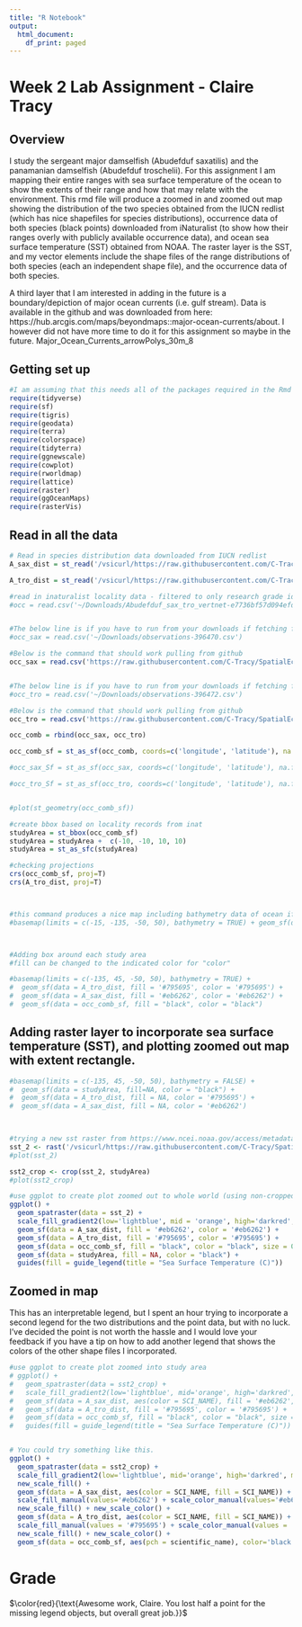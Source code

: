 ---
title: "R Notebook"
output:
  html_document:
    df_print: paged
---
# Week 2 Lab Assignment - Claire Tracy

## Overview
I study the sergeant major damselfish (Abudefduf saxatilis) and the panamanian damselfish (Abudefduf troschelii). For this assignment I am mapping their entire ranges with sea surface temperature of the ocean to show the extents of their range and how that may relate with the environment. This rmd file will produce a zoomed in and zoomed out map showing the distribution of the two species obtained from the IUCN redlist (which has nice shapefiles for species distributions), occurrence data of both species (black points) downloaded from iNaturalist (to show how their ranges overly with publicly available occurrence data), and ocean sea surface temperature (SST) obtained from NOAA. The raster layer is the SST, and my vector elements include the shape files of the range distributions of both species (each an independent shape file), and the occurrence data of both species. 


A third layer that I am interested in adding in the future is a boundary/depiction of major ocean currents (i.e. gulf stream). Data is available in the github and was downloaded from here: https://hub.arcgis.com/maps/beyondmaps::major-ocean-currents/about. I however did not have more time to do it for this assignment so maybe in the future. 
Major_Ocean_Currents_arrowPolys_30m_8


## Getting set up
```{r}
#I am assuming that this needs all of the packages required in the Rmd file from lab. 
require(tidyverse)
require(sf)
require(tigris)
require(geodata)
require(terra)
require(colorspace)
require(tidyterra)
require(ggnewscale)
require(cowplot)
require(rworldmap)
require(lattice)
require(raster)
require(ggOceanMaps)
require(rasterVis)
```



## Read in all the data
```{R}

# Read in species distribution data downloaded from IUCN redlist
A_sax_dist = st_read('/vsicurl/https://raw.githubusercontent.com/C-Tracy/SpatialEcology/main/Week2/redlist_species_data_7110df13-c1f4-4b2f-9342-598f925c5d03/data_0.shp')

A_tro_dist = st_read('/vsicurl/https://raw.githubusercontent.com/C-Tracy/SpatialEcology/main/Week2/redlist_species_data_48c00095-da02-43fa-a90d-5f9a41331177/data_0.shp')

#read in inaturalist locality data - filtered to only research grade ids
#occ = read.csv('~/Downloads/Abudefduf_sax_tro_vertnet-e7736bf57d094efdbc063509f61b2425.tsv', sep='\t')


#The below line is if you have to run from your downloads if fetching from github isn't working
#occ_sax = read.csv('~/Downloads/observations-396470.csv')

#Below is the command that should work pulling from github
occ_sax = read.csv('https://raw.githubusercontent.com/C-Tracy/SpatialEcology/main/Week2/observations-396470.csv')


#The below line is if you have to run from your downloads if fetching from github isn't working
#occ_tro = read.csv('~/Downloads/observations-396472.csv')

#Below is the command that should work pulling from github
occ_tro = read.csv('https://raw.githubusercontent.com/C-Tracy/SpatialEcology/main/Week2/observations-396472.csv')

occ_comb = rbind(occ_sax, occ_tro)

occ_comb_sf = st_as_sf(occ_comb, coords=c('longitude', 'latitude'), na.fail = FALSE, crs='+proj=longlat +datum=WGS84 +units=m +no_defs +type=crs')

#occ_sax_Sf = st_as_sf(occ_sax, coords=c('longitude', 'latitude'), na.fail = FALSE, crs='+proj=longlat +datum=WGS84 +units=m +no_defs +type=crs')

#occ_tro_Sf = st_as_sf(occ_tro, coords=c('longitude', 'latitude'), na.fail = FALSE, crs='+proj=longlat +datum=WGS84 +units=m +no_defs +type=crs')


#plot(st_geometry(occ_comb_sf))

#create bbox based on locality records from inat
studyArea = st_bbox(occ_comb_sf)
studyArea = studyArea +  c(-10, -10, 10, 10)
studyArea = st_as_sfc(studyArea)

#checking projections
crs(occ_comb_sf, proj=T)
crs(A_tro_dist, proj=T)



#this command produces a nice map including bathymetry data of ocean if you don't need to add in a raster with SST, so I'm not taking it out of the script because I may use it in the future, but commented it out because it's not needed for this
#basemap(limits = c(-15, -135, -50, 50), bathymetry = TRUE) + geom_sf(data = A_sax_dist, aes(color = "red")) + geom_sf(data = A_tro_dist, aes(color = "blue"))



#Adding box around each study area
#fill can be changed to the indicated color for "color"

#basemap(limits = c(-135, 45, -50, 50), bathymetry = TRUE) + 
#  geom_sf(data = A_tro_dist, fill = '#795695', color = '#795695') + 
#  geom_sf(data = A_sax_dist, fill = '#eb6262', color = '#eb6262') +
#  geom_sf(data = occ_comb_sf, fill = "black", color = "black")


```






## Adding raster layer to incorporate sea surface temperature (SST), and plotting zoomed out map with extent rectangle.
```{r}

#basemap(limits = c(-135, 45, -50, 50), bathymetry = FALSE) + 
#  geom_sf(data = studyArea, fill=NA, color = "black") +
#  geom_sf(data = A_tro_dist, fill = NA, color = '#795695') + 
#  geom_sf(data = A_sax_dist, fill = NA, color = '#eb6262')
  


#trying a new sst raster from https://www.ncei.noaa.gov/access/metadata/landing-page/bin/iso?id=gov.noaa.nodc:0077816
sst_2 <- rast('/vsicurl/https://raw.githubusercontent.com/C-Tracy/SpatialEcology/main/Week2/2009-04_Pathv5.0_daynight_SST_monaprc.tif')
#plot(sst_2)

sst2_crop <- crop(sst_2, studyArea)
#plot(sst2_crop)

#use ggplot to create plot zoomed out to whole world (using non-cropped objects) and including a bbox for the study area to indicate the area of the zoomed in plot
ggplot() +
  geom_spatraster(data = sst_2) +
  scale_fill_gradient2(low='lightblue', mid = 'orange', high='darkred', midpoint = 15) +
  geom_sf(data = A_sax_dist, fill = '#eb6262', color = '#eb6262') + 
  geom_sf(data = A_tro_dist, fill = '#795695', color = '#795695') +
  geom_sf(data = occ_comb_sf, fill = "black", color = "black", size = 0.01) +
  geom_sf(data = studyArea, fill = NA, color = "black") + 
  guides(fill = guide_legend(title = "Sea Surface Temperature (C)")) 

```




## Zoomed in map

This has an interpretable legend, but I spent an hour trying to incorporate a second legend for the two distributions and the point data, but with no luck. I've decided the point is not worth the hassle and I would love your feedback if you have a tip on how to add another legend that shows the colors of the other shape files I incorporated. 
```{r}
#use ggplot to create plot zoomed into study area
# ggplot() + 
#   geom_spatraster(data = sst2_crop) +
#   scale_fill_gradient2(low='lightblue', mid='orange', high='darkred', midpoint = 15) +
#   geom_sf(data = A_sax_dist, aes(color = SCI_NAME), fill = '#eb6262', color = '#eb6262') + 
#   geom_sf(data = A_tro_dist, fill = '#795695', color = '#795695') +
#   geom_sf(data = occ_comb_sf, fill = "black", color = "black", size = 0.01) +
#   guides(fill = guide_legend(title = "Sea Surface Temperature (C)")) 


# You could try something like this.
ggplot() + 
  geom_spatraster(data = sst2_crop) +
  scale_fill_gradient2(low='lightblue', mid='orange', high='darkred', midpoint = 15) +
  new_scale_fill() +
  geom_sf(data = A_sax_dist, aes(color = SCI_NAME, fill = SCI_NAME)) +
  scale_fill_manual(values='#eb6262') + scale_color_manual(values='#eb6262') +
  new_scale_fill() + new_scale_color() +
  geom_sf(data = A_tro_dist, aes(color = SCI_NAME, fill = SCI_NAME)) +
  scale_fill_manual(values = '#795695') + scale_color_manual(values = '#795695') +
  new_scale_fill() + new_scale_color() +
  geom_sf(data = occ_comb_sf, aes(pch = scientific_name), color='black', fill = "black", size = 0.01)

```

# Grade

$\color{red}{\text{Awesome work, Claire. You lost half a point for the missing legend objects, but overall great job.}}$

